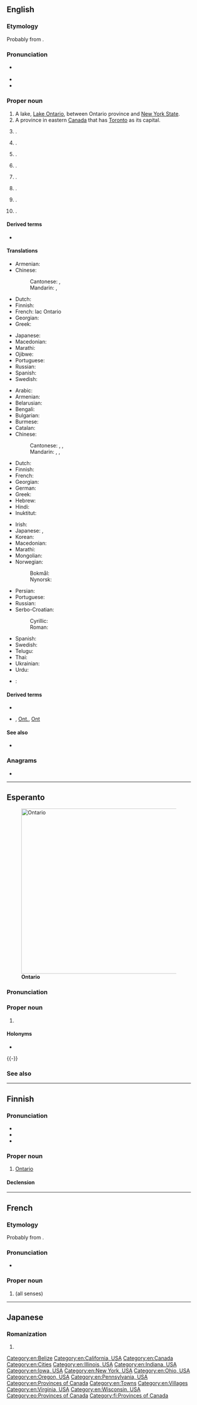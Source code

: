 {{also|Ontário}}
==English==
{{wikipedia}}

===Etymology===
Probably from {{der|en|wya||ontari:io|lit=great lake}}.

===Pronunciation===
* {{a|Canada}} {{IPA|en|/ˌɑnˈtɛə.ɹi.oʊ/}}
* {{audio|en|en-ca-Ontario.ogg|Audio (CA)}}
* {{hyphenation|en|On|tar|io}}

===Proper noun===
{{en-proper noun}}

# A lake, [[Lake Ontario]], between Ontario province and [[New York State]].
# A province in eastern [[Canada]] that has [[Toronto]] as its capital.
# {{place|en|village|c/Belize}}.
# {{place|en|city|s/California}}.
# {{place|en|unincorporated community|twp/Lima Township|co/LaGrange County|s/Indiana|c/USA}}.
# {{place|en|county|s/New York}}.
# {{place|en|town|s/New York}}.
# {{place|en|city|s/Ohio}}.
# {{place|en|city|s/Oregon}}.
# {{place|en|village|s/Wisconsin}}.

====Derived terms====
* {{l|en|Ontario County}}

====Translations====
{{trans-top-also|Lake between Ontario province and New York State|Lake Ontario}}
* Armenian: {{t|hy|Օնտարիո}}
* Chinese:
*: Cantonese: {{t|yue|安大略|tr=on1 daai6 loek6}}, {{t|yue|安大略湖|tr=on1 daai6 loek6 wu4}}
*: Mandarin: {{t|cmn|安大略|tr=Āndàlüè}}, {{t+|cmn|安大略湖|tr=Āndàlüè Hú}}
* Dutch: {{t|nl|Ontariomeer}}
* Finnish: {{t|fi|Ontariojärvi}}
* French: lac Ontario {{g|m}}
* Georgian: {{t|ka|ონტარიო}}
* Greek: {{t|el|Οντάριο|n}}
{{trans-mid}}
* Japanese: {{t|ja|オンタリオ湖|tr=Ontario-ko}}
* Macedonian: {{t|mk|Онта́рио|n}}
* Marathi: {{t|mr|ऑन्टारियो}}
* Ojibwe: {{t|oj|Onderi'oo}}
* Portuguese: {{t+|pt|Ontário|m}}
* Russian: {{t+|ru|Онта́рио|n}}
* Spanish: {{t+|es|Ontario|m}}
* Swedish: {{t|sv|Ontariosjön|c}}
{{trans-bottom}}

{{trans-top|Province in eastern Canada}}
* Arabic: {{t|ar|أُونْتَارْيُو|m|tr=ʾuntāryū}}
* Armenian: {{t|hy|Օնտարիո}}
* Belarusian: {{t|be|Анта́рыё|m|f}}
* Bengali: {{t|bn|অন্টারিও}}
* Bulgarian: {{t|bg|Онта́рио|n}}
* Burmese: {{t|my|အွန်တေးရီးယိုး}}
* Catalan: {{t|ca|Ontàrio}}
* Chinese:
*: Cantonese: {{t|yue|安大略|tr=on1 daai6 loek6}}, {{t|yue|安大略省|tr=on1 daai6 loek6 saang2}}, {{t|yue|安省|tr=on1 saang2}} {{qualifier|short form}}
*: Mandarin: {{t|cmn|安大略|tr=Āndàlüè}}, {{t+|cmn|安大略省|tr=Āndàlüè Shěng}}, {{t+|cmn|安省|tr=Ān Shěng}} {{qualifier|short form}}
* Dutch: {{t|nl|Ontario}}
* Finnish: {{t+|fi|Ontario}}
* French: {{t+|fr|Ontario}}
* Georgian: {{t|ka|ონტარიო}}
* German: {{t+|de|Ontario|n}}
* Greek: {{t|el|Οντάριο|n}}
* Hebrew: {{t|he|אונטריו}}
* Hindi: {{t|hi|ओन्टारियो}}
* Inuktitut: {{t|iu|ᐋᓐᑎᐅᕆᐅ}}
{{trans-mid}}
* Irish: {{t|ga|Ontáirio|m}}
* Japanese: {{t|ja|オンタリオ州|tr=Ontario-shū}}, {{t|ja|オンタリオ|tr=Ontario}}
* Korean: {{t|ko|^온타리오}}
* Macedonian: {{t|mk|Онта́рио|n}}
* Marathi: {{t|mr|ऑन्टारियो}}
* Mongolian: {{t|mn|Онта́рио}}
* Norwegian:
*: Bokmål: {{t|nb|Ontario}}
*: Nynorsk: {{t|nn|Ontario}}
* Persian: {{t|fa|انتاریو}}
* Portuguese: {{t+|pt|Ontário}}
* Russian: {{t+|ru|Онта́рио|m|f}}
* Serbo-Croatian:
*: Cyrillic: {{t|sh|Онта̑рио|m}}
*: Roman: {{t+|sh|Ontȃrio|m}}
* Spanish: {{t+|es|Ontario|m}}
* Swedish: {{t+|sv|Ontario|n}}
* Telugu: {{t|te|అంటారియో}}
* Thai: {{t|th|รัฐออนแทรีโอ|tr=rát ontaereeoh}}
* Ukrainian: {{t|uk|Онта́ріо|m|f}}
* Urdu: {{t|ur|انٹاریو|tr=oṇṭāriyo}}
{{trans-bottom}}

{{checktrans-top}}
* {{ttbc|sv}}: {{t|sv|Ontario}}
{{trans-mid}}
{{trans-bottom}}

====Derived terms====
* {{l|en|Ontarian}}
* {{sense|province}} {{l|en|ON}}, [[Ont.]], [[Ont]]

====See also====
* {{l|en|Appendix:Place names in Ontario}}

===Anagrams===
* {{anagrams|en|a=ainoort|Troiano|oration}}

[[Category:en:Belize]]
[[Category:en:California, USA]]
[[Category:en:Canada]]
[[Category:en:Cities]]
[[Category:en:Illinois, USA]]
[[Category:en:Indiana, USA]]
[[Category:en:Iowa, USA]]
[[Category:en:New York, USA]]
[[Category:en:Ohio, USA]]
[[Category:en:Oregon, USA]]
[[Category:en:Pennsylvania, USA]]
[[Category:en:Provinces of Canada]]
[[Category:en:Towns]]
[[Category:en:Villages]]
[[Category:en:Virginia, USA]]
[[Category:en:Wisconsin, USA]]

----

==Esperanto==
{{wikipedia|lang=eo}}
[[Image:Ontario-map.png|thumb|450px|'''Ontario''']]

===Pronunciation===
{{eo-IPA}}

===Proper noun===
{{eo-head}}

# {{l|en|Ontario}}

====Holonyms====
* {{l|eo|Kanado}}

{{-}}

===See also===
{{compass-eo|n=[[Hudsona Golfo]]|e=[[Kebekio]]|w=[[Manitobo]]|s=[[Usono]]}}

[[Category:eo:Provinces of Canada]]

----

==Finnish==

===Pronunciation===
* {{fi-IPA}}
* {{fi-IPA|onteerio}}
* {{fi-hyphenation}}

===Proper noun===
{{fi-noun|proper=true}}

# [[#English|Ontario]]

====Declension====
{{fi-decl-valtio|n=sg|Ontario|a}}

[[Category:fi:Provinces of Canada]]

----

==French==

===Etymology===
Probably from {{der|fr|wya||ontari:io|lit=great lake}}.

===Pronunciation===
* {{fr-IPA}}

===Proper noun===
{{fr-proper noun|m}}

# {{l|en|Ontario}} (all senses)

{{topics|fr|Ontario|Provinces of Canada|Lakes|Illinois, USA|Indiana, USA|Iowa, USA|Pennsylvania, USA|Virginia, USA|Cities in the United States|Ohio, USA|Oregon, USA|Cities in California, USA|Counties of the United States|Towns|New York, USA|Villages|Wisconsin, USA|Belize}}

----

==Japanese==

===Romanization===
{{ja-romaji}}

# {{ja-romanization of|オンタリオ}}